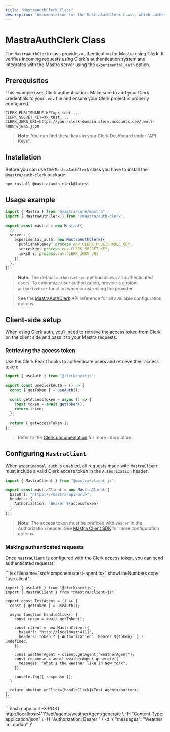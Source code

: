```yaml
---
title: "MastraAuthClerk Class"
description: "Documentation for the MastraAuthClerk class, which authenticates Mastra applications using Clerk authentication."
---
```



# MastraAuthClerk Class

The `MastraAuthClerk` class provides authentication for Mastra using Clerk. It verifies incoming requests using Clerk's authentication system and integrates with the Mastra server using the `experimental_auth` option.

## Prerequisites

This example uses Clerk authentication. Make sure to add your Clerk credentials to your `.env` file and ensure your Clerk project is properly configured.

```env filename=".env" copy
CLERK_PUBLISHABLE_KEY=pk_test_...
CLERK_SECRET_KEY=sk_test_...
CLERK_JWKS_URI=https://your-clerk-domain.clerk.accounts.dev/.well-known/jwks.json
```

> **Note:** You can find these keys in your Clerk Dashboard under "API Keys".

## Installation

Before you can use the `MastraAuthClerk` class you have to install the `@mastra/auth-clerk` package.

```bash copy
npm install @mastra/auth-clerk@latest
```

## Usage example

```typescript {2,7-11} filename="src/mastra/index.ts" showLineNumbers copy
import { Mastra } from "@mastra/core/mastra";
import { MastraAuthClerk } from '@mastra/auth-clerk';

export const mastra = new Mastra({
  // ..
  server: {
    experimental_auth: new MastraAuthClerk({
      publishableKey: process.env.CLERK_PUBLISHABLE_KEY,
      secretKey: process.env.CLERK_SECRET_KEY,
      jwksUri: process.env.CLERK_JWKS_URI
    }),
  },
});
```

> **Note:** The default `authorizeUser` method allows all authenticated users. To customize user authorization, provide a custom `authorizeUser` function when constructing the provider.

> See the [MastraAuthClerk](/reference/auth/clerk) API reference for all available configuration options.

## Client-side setup

When using Clerk auth, you'll need to retrieve the access token from Clerk on the client side and pass it to your Mastra requests.

### Retrieving the access token

Use the Clerk React hooks to authenticate users and retrieve their access token:

```typescript filename="lib/auth.ts" showLineNumbers copy
import { useAuth } from "@clerk/nextjs";

export const useClerkAuth = () => {
  const { getToken } = useAuth();
  
  const getAccessToken = async () => {
    const token = await getToken();
    return token;
  };
  
  return { getAccessToken };
};
```

> Refer to the [Clerk documentation](https://clerk.com/docs) for more information.

## Configuring `MastraClient`

When `experimental_auth` is enabled, all requests made with `MastraClient` must include a valid Clerk access token in the `Authorization` header:

```typescript {6} filename="lib/mastra/mastra-client.ts" showLineNumbers copy
import { MastraClient } from "@mastra/client-js";

export const mastraClient = new MastraClient({
  baseUrl: "https://<mastra-api-url>",
  headers: {
    Authorization: `Bearer ${accessToken}`
  }
});
```

> **Note:** The access token must be prefixed with `Bearer` in the Authorization header.
> See [Mastra Client SDK](/server-db/mastra-client) for more configuration options.

### Making authenticated requests

Once `MastraClient` is configured with the Clerk access token, you can send authenticated requests:

<Tabs>
  <TabItem value="react" label="React">
    ```tsx filename="src/components/test-agent.tsx" showLineNumbers copy
    "use client";

    import { useAuth } from "@clerk/nextjs";
    import { MastraClient } from "@mastra/client-js";

    export const TestAgent = () => {
      const { getToken } = useAuth();

      async function handleClick() {
        const token = await getToken();

        const client = new MastraClient({
          baseUrl: "http://localhost:4111",
          headers: token ? { Authorization: `Bearer ${token}` } : undefined,
        });

        const weatherAgent = client.getAgent("weatherAgent");
        const response = await weatherAgent.generate({
          messages: "What's the weather like in New York",
        });

        console.log({ response });
      }

      return <button onClick={handleClick}>Test Agent</button>;
    };
    ```
  </TabItem>
  <TabItem value="curl" label="cURL">
    ```bash copy
    curl -X POST http://localhost:4111/api/agents/weatherAgent/generate \
      -H "Content-Type: application/json" \
      -H "Authorization: Bearer <your-clerk-access-token>" \
      -d '{
        "messages": "Weather in London"
      }'
    ```
  </TabItem>
</Tabs>
